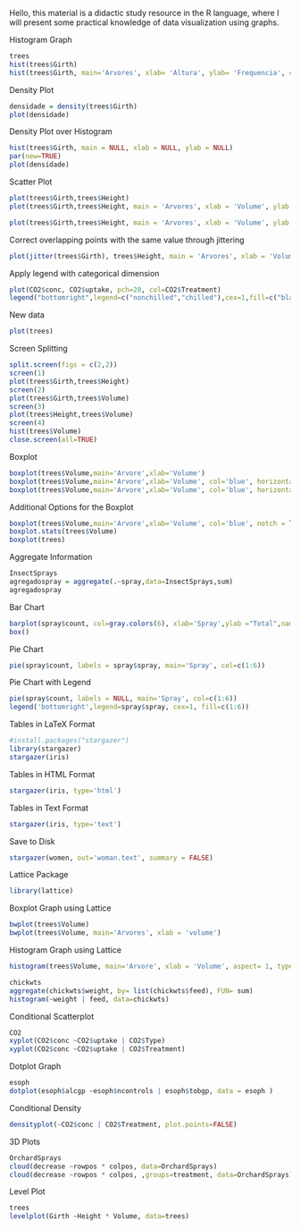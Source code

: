 Hello, this material is a didactic study resource in the R language, where I will present some practical knowledge of data visualization using graphs.


Histogram Graph
```{r}

trees
hist(trees$Girth)
hist(trees$Girth, main='Arvores', xlab= 'Altura', ylab= 'Frequencia', col= 'blue')

```

Density Plot
```{r}
densidade = density(trees$Girth)
plot(densidade)
```

Density Plot over Histogram
```{r}
hist(trees$Girth, main = NULL, xlab = NULL, ylab = NULL)
par(new=TRUE)
plot(densidade)
```

Scatter Plot
```{r}
plot(trees$Girth,trees$Height)
plot(trees$Girth,trees$Height, main = 'Arvores', xlab = 'Volume', ylab = 'Circunferencia', col= 'blue', pch=10)
```
```{r}
plot(trees$Girth,trees$Height, main = 'Arvores', xlab = 'Volume', ylab = 'Circunferencia', col= 'blue', pch=10, type = 'b')
```

Correct overlapping points with the same value through jittering
```{r}
plot(jitter(trees$Girth), trees$Height, main = 'Arvores', xlab = 'Volume', ylab = 'Circunferencia', col= 'blue',)
```

Apply legend with categorical dimension
```{r}
plot(CO2$conc, CO2$uptake, pch=20, col=CO2$Treatment)
legend("bottomright",legend=c("nonchilled","chilled"),cex=1,fill=c("black","red"))
```

New data
```{r}
plot(trees)
```

Screen Splitting
```{r}
split.screen(figs = c(2,2))
screen(1)
plot(trees$Girth,trees$Height)
screen(2)
plot(trees$Girth,trees$Volume)
screen(3)
plot(trees$Height,trees$Volume)
screen(4)
hist(trees$Volume)
close.screen(all=TRUE)
```

Boxplot
```{r}
boxplot(trees$Volume,main='Arvore',xlab='Volume')
boxplot(trees$Volume,main='Arvore',xlab='Volume', col='blue', horizontal=TRUE)
boxplot(trees$Volume,main='Arvore',xlab='Volume', col='blue', horizontal=TRUE, outline = F)
```

Additional Options for the Boxplot
```{r}
boxplot(trees$Volume,main='Arvore',xlab='Volume', col='blue', notch = TRUE)
boxplot.stats(trees$Volume)
boxplot(trees)
```

Aggregate Information
```{r}
InsectSprays
agregadospray = aggregate(.~spray,data=InsectSprays,sum)
agregadospray
```
Bar Chart
```{r}
barplot(spray$count, col=gray.colors(6), xlab='Spray',ylab ="Total",names.arg =spray$spray)
box()
```

Pie Chart
```{r}
pie(spray$count, labels = spray$spray, main='Spray', col=c(1:6))

```

Pie Chart with Legend
```{r}
pie(spray$count, labels = NULL, main='Spray', col=c(1:6))
legend('bottomright',legend=spray$spray, cex=1, fill=c(1:6))
```

Tables in LaTeX Format
```{r}
#install.packages("stargazer")
library(stargazer)
stargazer(iris)
```

Tables in HTML Format
```{r}
stargazer(iris, type='html')
```
Tables in Text Format
```{r}
stargazer(iris, type='text')
```
Save to Disk
```{r}
stargazer(women, out='woman.text', summary = FALSE)
```
Lattice Package
```{r}
library(lattice)
```

Boxplot Graph using Lattice
```{r}
bwplot(trees$Volume)
bwplot(trees$Volume, main='Arvores', xlab = 'volume')
```

Histogram Graph using Lattice
```{r}
histogram(trees$Volume, main='Arvore', xlab = 'Volume', aspect= 1, type='percent', nint= 5)

```
```{r}
chickwts
aggregate(chickwts$weight, by= list(chickwts$feed), FUN= sum)
histogram(~weight | feed, data=chickwts)
```

Conditional Scatterplot 
```{r}
CO2
xyplot(CO2$conc ~CO2$uptake | CO2$Type)
xyplot(CO2$conc ~CO2$uptake | CO2$Treatment)
```

Dotplot Graph
```{r}
esoph
dotplot(esoph$alcgp ~esoph$ncontrols | esoph$tobgp, data = esoph )
```

Conditional Density
```{r}
densityplot(~CO2$conc | CO2$Treatment, plot.points=FALSE)
```

3D Plots
```{r}
OrchardSprays
cloud(decrease ~rowpos * colpos, data=OrchardSprays)
cloud(decrease ~rowpos * colpos, ,groups=treatment, data=OrchardSprays)
```

Level Plot
```{r}
trees
levelplot(Girth ~Height * Volume, data=trees)
```

